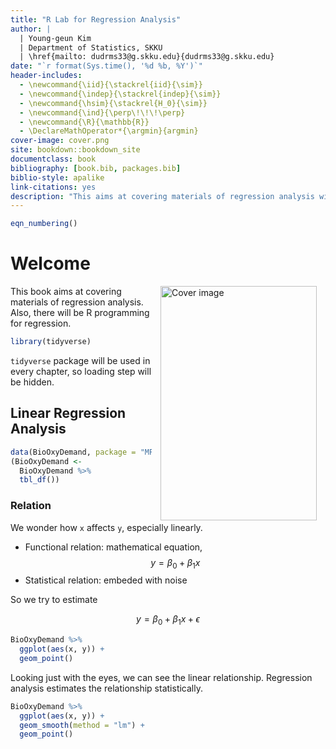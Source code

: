 ```yaml
--- 
title: "R Lab for Regression Analysis"
author: |
  | Young-geun Kim
  | Department of Statistics, SKKU
  | \href{mailto: dudrms33@g.skku.edu}{dudrms33@g.skku.edu}
date: "`r format(Sys.time(), '%d %b, %Y')`"
header-includes:
  - \newcommand{\iid}{\stackrel{iid}{\sim}}
  - \newcommand{\indep}{\stackrel{indep}{\sim}}
  - \newcommand{\hsim}{\stackrel{H_0}{\sim}}
  - \newcommand{\ind}{\perp\!\!\!\perp}
  - \newcommand{\R}{\mathbb{R}}
  - \DeclareMathOperator*{\argmin}{argmin}
cover-image: cover.png
site: bookdown::bookdown_site
documentclass: book
bibliography: [book.bib, packages.bib]
biblio-style: apalike
link-citations: yes
description: "This aims at covering materials of regression analysis with R programming."
---
```


```r
eqn_numbering()
```

# Welcome {-}

<img src="cover.png" width="250" height="375" alt="Cover image" align="right" style="margin: 0 1em 0 1em" /></a> This book aims at covering materials of regression analysis. Also, there will be R programming for regression.

```r
library(tidyverse)
```

`tidyverse` package will be used in every chapter, so loading step will be hidden.

## Linear Regression Analysis {-}

```r
data(BioOxyDemand, package = "MPV")
(BioOxyDemand <-
  BioOxyDemand %>% 
  tbl_df())
```

### Relation {-}

We wonder how `x` affects `y`, especially linearly.

- Functional relation: mathematical equation, $$y = \beta_0 + \beta_1 x$$
- Statistical relation: embeded with noise

So we try to estimate

$$y = \beta_0 + \beta_1 x + \epsilon$$

```r
BioOxyDemand %>% 
  ggplot(aes(x, y)) +
  geom_point()
```


Looking just with the eyes, we can see the linear relationship. Regression analysis estimates the relationship statistically.


```r
BioOxyDemand %>% 
  ggplot(aes(x, y)) +
  geom_smooth(method = "lm") +
  geom_point()
```





